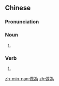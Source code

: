 {{also|做为}}
==Chinese==
{{zh-forms|s=做为}}

===Pronunciation===
{{zh-pron
|m=zuòwéi
|c=zou6 wai4
|h=pfs=cho-vì
|cat=n
}}

===Noun===
{{zh-noun}}

# {{misspelling of|作為|lang=zh}}

===Verb===
{{zh-verb}}

# {{misspelling of|作為|lang=zh}}

[[zh-min-nan:做為]]
[[zh:做為]]